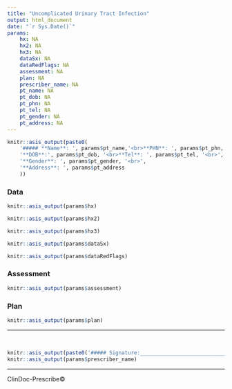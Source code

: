```yaml
---
title: "Uncomplicated Urinary Tract Infection"
output: html_document
date: "`r Sys.Date()`"
params:
    hx: NA
    hx2: NA
    hx3: NA
    dataSx: NA
    dataRedFlags: NA
    assessment: NA
    plan: NA
    prescriber_name: NA
    pt_name: NA
    pt_dob: NA
    pt_phn: NA
    pt_tel: NA
    pt_gender: NA
    pt_address: NA
---
```



```r
knitr::asis_output(paste0(
    '##### **Name**: ', params$pt_name,'<br>**PHN**: ', params$pt_phn, '<br>', 
    '**DOB**:', params$pt_dob, '<br>**Tel**: ', params$pt_tel, '<br>',
    '**Gender**: ', params$pt_gender, '<br>',
    '**Address**: ', params$pt_address
    ))
```

### Data

```r
knitr::asis_output(params$hx)
```

```r
knitr::asis_output(params$hx2)
```

```r
knitr::asis_output(params$hx3)
```

```r
knitr::asis_output(params$dataSx)
```

```r
knitr::asis_output(params$dataRedFlags)
```

### Assessment 

```r
knitr::asis_output(params$assessment)
```

### Plan

```r
knitr::asis_output(params$plan)
```

---

<br />

```r
knitr::asis_output(paste0('##### Signature:________________________________________________<br>'))
knitr::asis_output(params$prescriber_name)
```

---

ClinDoc-Prescribe© 